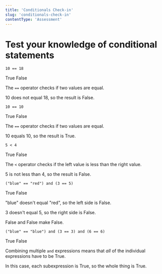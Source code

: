 ```yaml
---
title: 'Conditionals Check-in'
slug: 'conditionals-check-in'
contentType: 'Assessment'
---
```


# Test your knowledge of conditional statements

<MultipleChoice>
  <Prompt>

```
10 == 18
```

</Prompt>
<Choice>True</Choice>
<Choice correct>False</Choice>
  <Explanation>

The `==` operator checks if two values are equal.

10 does not equal 18, so the result is False.

  </Explanation>
</MultipleChoice>

<MultipleChoice>
  <Prompt>

```
10 == 10
```

  </Prompt>
<Choice correct>True</Choice>
<Choice>False</Choice>
  <Explanation>

The `==` operator checks if two values are equal.

10 equals 10, so the result is True.

  </Explanation>
</MultipleChoice>

<MultipleChoice>
  <Prompt>

```
5 < 4
```

</Prompt>
<Choice>True</Choice>
<Choice correct>False</Choice>
  <Explanation>

The `<` operator checks if the left value is less than the right value.

5 is not less than 4, so the result is False.

  </Explanation>
</MultipleChoice>

<MultipleChoice>
  <Prompt>

```
("blue" == "red") and (3 == 5)
```

</Prompt>
<Choice>True</Choice>
<Choice correct>False</Choice>
<Explanation>

"blue" doesn't equal "red", so the left side is False.

3 doesn't equal 5, so the right side is False.

False and False make False.

</Explanation>
</MultipleChoice>

<MultipleChoice>
  <Prompt>

```
("blue" == "blue") and (3 == 3) and (6 == 6)
```

</Prompt>
<Choice correct>True</Choice>
<Choice>False</Choice>
<Explanation>

Combining multiple `and` expressions means that _all_ of the individual expressions have to be True.

In this case, each subexpression is True, so the whole thing is True.

</Explanation>
</MultipleChoice>